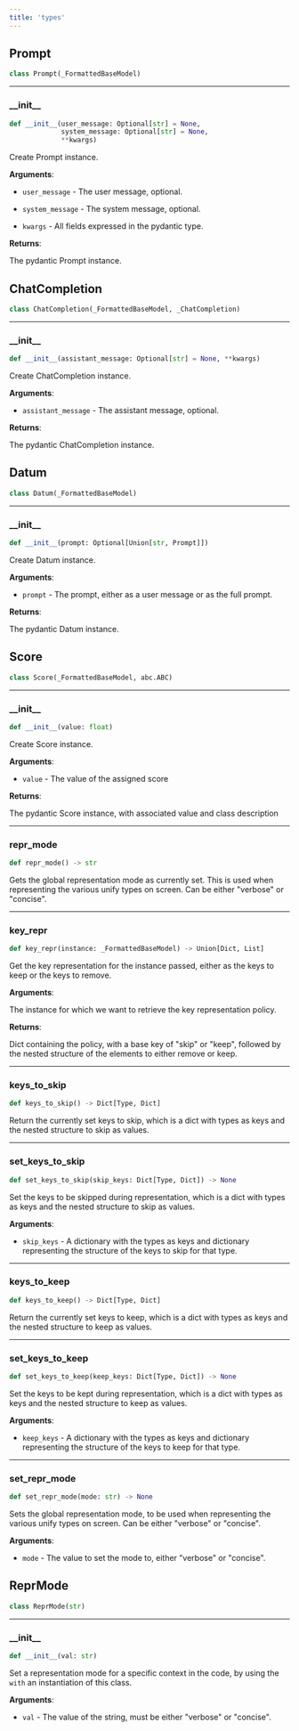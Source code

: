 ```yaml
---
title: 'types'
---
```


<a id="types.Prompt"></a>

## Prompt

```python
class Prompt(_FormattedBaseModel)
```

<a id="types.Prompt.__init__"></a>

---

### \_\_init\_\_

```python
def __init__(user_message: Optional[str] = None,
             system_message: Optional[str] = None,
             **kwargs)
```

Create Prompt instance.

**Arguments**:

- `user_message` - The user message, optional.
  
- `system_message` - The system message, optional.
  
- `kwargs` - All fields expressed in the pydantic type.
  

**Returns**:

  The pydantic Prompt instance.

<a id="types.ChatCompletion"></a>

## ChatCompletion

```python
class ChatCompletion(_FormattedBaseModel, _ChatCompletion)
```

<a id="types.ChatCompletion.__init__"></a>

---

### \_\_init\_\_

```python
def __init__(assistant_message: Optional[str] = None, **kwargs)
```

Create ChatCompletion instance.

**Arguments**:

- `assistant_message` - The assistant message, optional.
  

**Returns**:

  The pydantic ChatCompletion instance.

<a id="types.Datum"></a>

## Datum

```python
class Datum(_FormattedBaseModel)
```

<a id="types.Datum.__init__"></a>

---

### \_\_init\_\_

```python
def __init__(prompt: Optional[Union[str, Prompt]])
```

Create Datum instance.

**Arguments**:

- `prompt` - The prompt, either as a user message or as the full prompt.
  

**Returns**:

  The pydantic Datum instance.

<a id="types.Score"></a>

## Score

```python
class Score(_FormattedBaseModel, abc.ABC)
```

<a id="types.Score.__init__"></a>

---

### \_\_init\_\_

```python
def __init__(value: float)
```

Create Score instance.

**Arguments**:

- `value` - The value of the assigned score
  

**Returns**:

  The pydantic Score instance, with associated value and class description

<a id="types.repr_mode"></a>

---

### repr\_mode

```python
def repr_mode() -> str
```

Gets the global representation mode as currently set. This is used when representing
the various unify types on screen. Can be either "verbose" or "concise".

<a id="types.key_repr"></a>

---

### key\_repr

```python
def key_repr(instance: _FormattedBaseModel) -> Union[Dict, List]
```

Get the key representation for the instance passed, either as the keys to keep or
the keys to remove.

**Arguments**:

  The instance for which we want to retrieve the key representation policy.
  

**Returns**:

  Dict containing the policy, with a base key of "skip" or "keep", followed by
  the nested structure of the elements to either remove or keep.

<a id="types.keys_to_skip"></a>

---

### keys\_to\_skip

```python
def keys_to_skip() -> Dict[Type, Dict]
```

Return the currently set keys to skip, which is a dict with types as keys and the
nested structure to skip as values.

<a id="types.set_keys_to_skip"></a>

---

### set\_keys\_to\_skip

```python
def set_keys_to_skip(skip_keys: Dict[Type, Dict]) -> None
```

Set the keys to be skipped during representation, which is a dict with types as keys
and the nested structure to skip as values.

**Arguments**:

- `skip_keys` - A dictionary with the types as keys and dictionary representing the
  structure of the keys to skip for that type.

<a id="types.keys_to_keep"></a>

---

### keys\_to\_keep

```python
def keys_to_keep() -> Dict[Type, Dict]
```

Return the currently set keys to keep, which is a dict with types as keys and the
nested structure to keep as values.

<a id="types.set_keys_to_keep"></a>

---

### set\_keys\_to\_keep

```python
def set_keys_to_keep(keep_keys: Dict[Type, Dict]) -> None
```

Set the keys to be kept during representation, which is a dict with types as keys
and the nested structure to keep as values.

**Arguments**:

- `keep_keys` - A dictionary with the types as keys and dictionary representing the
  structure of the keys to keep for that type.

<a id="types.set_repr_mode"></a>

---

### set\_repr\_mode

```python
def set_repr_mode(mode: str) -> None
```

Sets the global representation mode, to be used when representing the various unify
types on screen. Can be either "verbose" or "concise".

**Arguments**:

- `mode` - The value to set the mode to, either "verbose" or "concise".

<a id="types.ReprMode"></a>

## ReprMode

```python
class ReprMode(str)
```

<a id="types.ReprMode.__init__"></a>

---

### \_\_init\_\_

```python
def __init__(val: str)
```

Set a representation mode for a specific context in the code, by using the
`with` an instantiation of this class.

**Arguments**:

- `val` - The value of the string, must be either "verbose" or "concise".

<a id="__init__"></a>
